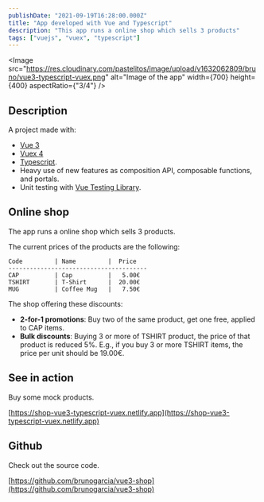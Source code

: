 ```yaml
---
publishDate: "2021-09-19T16:28:00.000Z"
title: "App developed with Vue and Typescript"
description: "This app runs a online shop which sells 3 products"
tags: ["vuejs", "vuex", "typescript"]
---
```



<Image
	src="https://res.cloudinary.com/pastelitos/image/upload/v1632062809/bruno/vue3-typescript-vuex.png"
	alt="Image of the app"
	width={700}
	height={400}
	aspectRatio={"3/4"}
/>

## Description

A project made with:

- [Vue 3](https://v3.vuejs.org/)
- [Vuex 4](https://next.vuex.vuejs.org/)
- [Typescript](https://www.typescriptlang.org).
- Heavy use of new features as composition API, composable functions, and portals.
- Unit testing with [Vue Testing Library](https://testing-library.com/docs/vue-testing-library/intro/).

## Online shop

The app runs a online shop which sells 3 products.

The current prices of the products are the following:

```
Code         | Name         |  Price
---------------------------------------
CAP          | Cap          |   5.00€
TSHIRT       | T-Shirt      |  20.00€
MUG          | Coffee Mug   |   7.50€
```

The shop offering these discounts:

- **2-for-1 promotions**: Buy two of the same product, get one free, applied to CAP items.
- **Bulk discounts**: Buying 3 or more of TSHIRT product, the price of that product is reduced 5%. E.g., if you buy 3 or more TSHIRT items, the price per unit should be 19.00€.

## See in action

Buy some mock products.

[https://shop-vue3-typescript-vuex.netlify.app](https://shop-vue3-typescript-vuex.netlify.app)

## Github

Check out the source code.

[https://github.com/brunogarcia/vue3-shop](https://github.com/brunogarcia/vue3-shop)
